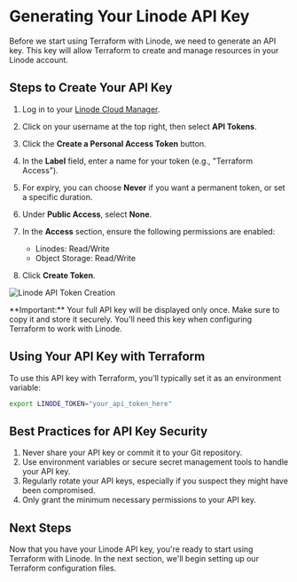 
# Generating Your Linode API Key

Before we start using Terraform with Linode, we need to generate an API key. This key will allow Terraform to create and manage resources in your Linode account.

## Steps to Create Your API Key

1. Log in to your [Linode Cloud Manager](https://cloud.linode.com/).
2. Click on your username at the top right, then select **API Tokens**.
3. Click the **Create a Personal Access Token** button.
4. In the **Label** field, enter a name for your token (e.g., "Terraform Access").
5. For expiry, you can choose **Never** if you want a permanent token, or set a specific duration.
6. Under **Public Access**, select **None**.
7. In the **Access** section, ensure the following permissions are enabled:
   - Linodes: Read/Write
   - Object Storage: Read/Write

8. Click **Create Token**.

![Linode API Token Creation](/requirements-linode-api-create.png)

<Callout type="warning" emoji="⚠️">
**Important:** Your full API key will be displayed only once. Make sure to copy it and store it securely. You'll need this key when configuring Terraform to work with Linode.
</Callout>

## Using Your API Key with Terraform

To use this API key with Terraform, you'll typically set it as an environment variable:

```bash
export LINODE_TOKEN="your_api_token_here"
```

## Best Practices for API Key Security

1. Never share your API key or commit it to your Git repository.
2. Use environment variables or secure secret management tools to handle your API key.
3. Regularly rotate your API keys, especially if you suspect they might have been compromised.
4. Only grant the minimum necessary permissions to your API key.

## Next Steps
Now that you have your Linode API key, you're ready to start using Terraform with Linode. In the next section, we'll begin setting up our Terraform configuration files.